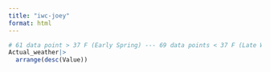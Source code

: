 ```yaml
---
title: "iwc-joey"
format: html
---
```


```r
# 61 data point > 37 F (Early Spring) --- 69 data points < 37 F (Late Winter)
Actual_weather|>
  arrange(desc(Value))
```

```r

```

